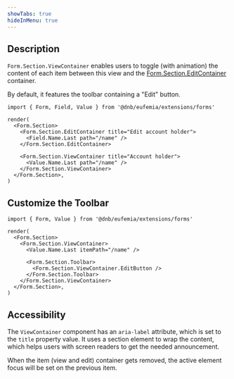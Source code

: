 ```yaml
---
showTabs: true
hideInMenu: true
---
```


## Description

`Form.Section.ViewContainer` enables users to toggle (with animation) the content of each item between this view and the [Form.Section.EditContainer](/uilib/extensions/forms/Form/Section/EditContainer/) container.

By default, it features the toolbar containing a "Edit" button.

```tsx
import { Form, Field, Value } from '@dnb/eufemia/extensions/forms'

render(
  <Form.Section>
    <Form.Section.EditContainer title="Edit account holder">
      <Field.Name.Last path="/name" />
    </Form.Section.EditContainer>

    <Form.Section.ViewContainer title="Account holder">
      <Value.Name.Last path="/name" />
    </Form.Section.ViewContainer>
  </Form.Section>,
)
```

## Customize the Toolbar

```tsx
import { Form, Value } from '@dnb/eufemia/extensions/forms'

render(
  <Form.Section>
    <Form.Section.ViewContainer>
      <Value.Name.Last itemPath="/name" />

      <Form.Section.Toolbar>
        <Form.Section.ViewContainer.EditButton />
      </Form.Section.Toolbar>
    </Form.Section.ViewContainer>
  </Form.Section>,
)
```

## Accessibility

The `ViewContainer` component has an `aria-label` attribute, which is set to the `title` property value. It uses a section element to wrap the content, which helps users with screen readers to get the needed announcement.

When the item (view and edit) container gets removed, the active element focus will be set on the previous item.

